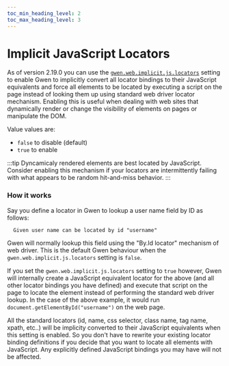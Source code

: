 ```yaml
--- 
toc_min_heading_level: 2
toc_max_heading_level: 3
---
```



# Implicit JavaScript Locators

As of version 2.19.0 you can use the [`gwen.web.implicit.js.locators`](/docs/settings/reference#gwen-web-implicit-js-locators) setting to enable Gwen to implicitly convert all locator bindings to their JavaScript equivalents and force all elements to be located by executing a script on the page instead of looking them up using standard web driver locator mechanism. Enabling this is useful when dealing with web sites that dynamically render or change the visibility of elements on pages or manipulate the DOM.

Value values are:
  - `false` to disable (default)
  - `true` to enable

:::tip
Dyncamicaly rendered elements are best located by JavaScript. Consider enabling this mechanism if your locators are intermittently failing with what appears to be random hit-and-miss behavior.
:::

### How it works

Say you define a locator in Gwen to lookup a user name field by ID as follows:

```gherkin
  Given user name can be located by id "username"
```

Gwen will normally lookup this field using the "By.Id locator" mechanism of web driver. This is the default Gwen behaviour when the `gwen.web.implicit.js.locators` setting is `false`.

If you set the `gwen.web.implicit.js.locators` setting to `true` however, Gwen will internally create a JavaScript equivalent locator for the above (and all other locator bindings you have defined) and execute that script on the page to locate the element instead of performing the standard web driver lookup. In the case of the above example, it would run `document.getElementById("username")` on the web page.

All the standard locators (id, name, css selector, class name, tag name, xpath, etc..) will be implicity converted to their JavaScript equivalents when this setting is enabled. So you don't have to rewrite your existing locator binding definitions if you decide that you want to locate all elements with JavaScript. Any explicitly defined JavaScript bindings you may have will not be affected. 
